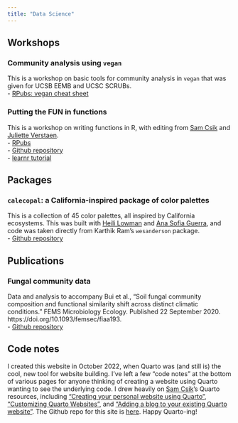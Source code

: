 ```yaml
---
title: "Data Science"
---
```


## Workshops

### Community analysis using `vegan`

This is a workshop on basic tools for community analysis in `vegan` that was given for UCSB EEMB and UCSC SCRUBs.\
- [RPubs: vegan cheat sheet](https://rpubs.com/an-bui/vegan-cheat-sheet)

### Putting the FUN in functions

This is a workshop on writing functions in R, with editing from [Sam Csik](https://github.com/samanthacsik) and [Juliette Verstaen](https://www.julietteverstaen.com/).\
- [RPubs](https://rpubs.com/an-bui/fun-functions)\
- [Github repository](https://github.com/an-bui/RLadiesSB-FUNctions)\
- [learnr tutorial](https://an-bui.shinyapps.io/FUNctions-learnR/)

## Packages

### `calecopal`: a California-inspired package of color palettes

This is a collection of 45 color palettes, all inspired by California ecosystems. This was built with [Heili Lowman](https://www.heililowman.com/) and [Ana Sofia Guerra](https://www.anasofiaguerra.com/), and code was taken directly from Karthik Ram's `wesanderson` package.\
- [Github repository](https://github.com/an-bui/calecopal)

## Publications

### Fungal community data

Data and analysis to accompany Bui et al., "Soil fungal community composition and functional similarity shift across distinct climatic conditions." FEMS Microbiology Ecology. Published 22 September 2020. https://doi.org/10.1093/femsec/fiaa193.\
- [Github repository](https://zenodo.org/badge/latestdoi/221615362)

## Code notes

I created this website in October 2022, when Quarto was (and still is) the cool, new tool for website building. I've left a few "code notes" at the bottom of various pages for anyone thinking of creating a website using Quarto wanting to see the underlying code. I drew heavily on [Sam Csik](https://samanthacsik.github.io/)'s Quarto resources, including ["Creating your personal website using Quarto"](https://ucsb-meds.github.io/creating-quarto-websites/), ["Customizing Quarto Websites"](https://ucsb-meds.github.io/customizing-quarto-websites/#/title-slide), and ["Adding a blog to your existing Quarto website"](https://samanthacsik.github.io/posts/2022-10-24-quarto-blogs/). The Github repo for this site is [here](https://github.com/an-bui/an-bui). Happy Quarto-ing!
